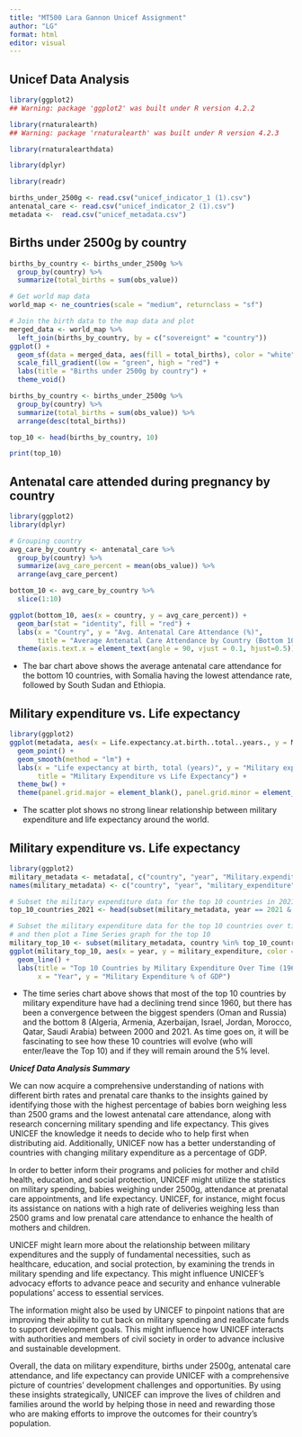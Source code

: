 ```yaml
---
title: "MT500 Lara Gannon Unicef Assignment"
author: "LG"
format: html
editor: visual
---
```


## Unicef Data Analysis

```r
library(ggplot2)
## Warning: package 'ggplot2' was built under R version 4.2.2
```

```r
library(rnaturalearth)
## Warning: package 'rnaturalearth' was built under R version 4.2.3

```

```r
library(rnaturalearthdata)

```

```r
library(dplyr)
```

```r
library(readr)

births_under_2500g <- read.csv("unicef_indicator_1 (1).csv")
antenatal_care <- read.csv("unicef_indicator_2 (1).csv")
metadata <-  read.csv("unicef_metadata.csv")
```

## **Births under 2500g by country**

```r
births_by_country <- births_under_2500g %>%
  group_by(country) %>%
  summarize(total_births = sum(obs_value))

# Get world map data
world_map <- ne_countries(scale = "medium", returnclass = "sf")

# Join the birth data to the map data and plot
merged_data <- world_map %>%
  left_join(births_by_country, by = c("sovereignt" = "country"))
ggplot() +
  geom_sf(data = merged_data, aes(fill = total_births), color = "white") +
  scale_fill_gradient(low = "green", high = "red") +
  labs(title = "Births under 2500g by country") +
  theme_void()

```

```r
births_by_country <- births_under_2500g %>%
  group_by(country) %>%
  summarize(total_births = sum(obs_value)) %>%
  arrange(desc(total_births)) 

top_10 <- head(births_by_country, 10) 

print(top_10)
```

## **Antenatal care attended during pregnancy by country**

```r
library(ggplot2)
library(dplyr)

# Grouping country
avg_care_by_country <- antenatal_care %>%
  group_by(country) %>%
  summarize(avg_care_percent = mean(obs_value)) %>%
  arrange(avg_care_percent) 

bottom_10 <- avg_care_by_country %>%
  slice(1:10)

ggplot(bottom_10, aes(x = country, y = avg_care_percent)) +
  geom_bar(stat = "identity", fill = "red") +
  labs(x = "Country", y = "Avg. Antenatal Care Attendance (%)",
       title = "Average Antenatal Care Attendance by Country (Bottom 10)") +
  theme(axis.text.x = element_text(angle = 90, vjust = 0.1, hjust=0.5))
```

-   The bar chart above shows the average antenatal care attendance for the bottom 10 countries, with Somalia having the lowest attendance rate, followed by South Sudan and Ethiopia.

## **Military expenditure vs. Life expectancy**

```r
library(ggplot2)
ggplot(metadata, aes(x = Life.expectancy.at.birth..total..years., y = Military.expenditure....of.GDP.)) +
  geom_point() +
  geom_smooth(method = "lm") +
  labs(x = "Life expectancy at birth, total (years)", y = "Military expenditure (% of GDP)",
       title = "Military Expenditure vs Life Expectancy") +
  theme_bw() +
  theme(panel.grid.major = element_blank(), panel.grid.minor = element_blank())
```

-   The scatter plot shows no strong linear relationship between military expenditure and life expectancy around the world.

## **Military expenditure vs. Life expectancy**

```r
library(ggplot2)
military_metadata <- metadata[, c("country", "year", "Military.expenditure....of.GDP.")]
names(military_metadata) <- c("country", "year", "military_expenditure")

# Subset the military expenditure data for the top 10 countries in 2021 (excluding Kuwait)
top_10_countries_2021 <- head(subset(military_metadata, year == 2021 & country != "Kuwait")[order(subset(military_metadata, year == 2021 & country != "Kuwait")$military_expenditure, decreasing = TRUE),], 10)

# Subset the military expenditure data for the top 10 countries over time (excluding Kuwait)
# and then plot a Time Series graph for the top 10 
military_top_10 <- subset(military_metadata, country %in% top_10_countries_2021$country & country != "Kuwait")
ggplot(military_top_10, aes(x = year, y = military_expenditure, color = country)) +
  geom_line() +
  labs(title = "Top 10 Countries by Military Expenditure Over Time (1960-2020, excluding Kuwait)",
       x = "Year", y = "Military Expenditure % of GDP")
```

-   The time series chart above shows that most of the top 10 countries by military expenditure have had a declining trend since 1960, but there has been a convergence between the biggest spenders (Oman and Russia) and the bottom 8 (Algeria, Armenia, Azerbaijan, Israel, Jordan, Morocco, Qatar, Saudi Arabia) between 2000 and 2021. As time goes on, it will be fascinating to see how these 10 countries will evolve (who will enter/leave the Top 10) and if they will remain around the 5% level.

***Unicef Data Analysis Summary***

We can now acquire a comprehensive understanding of nations with different birth rates and prenatal care thanks to the insights gained by identifying those with the highest percentage of babies born weighing less than 2500 grams and the lowest antenatal care attendance, along with research concerning military spending and life expectancy. This gives UNICEF the knowledge it needs to decide who to help first when distributing aid. Additionally, UNICEF now has a better understanding of countries with changing military expenditure as a percentage of GDP.

In order to better inform their programs and policies for mother and child health, education, and social protection, UNICEF might utilize the statistics on military spending, babies weighing under 2500g, attendance at prenatal care appointments, and life expectancy. UNICEF, for instance, might focus its assistance on nations with a high rate of deliveries weighing less than 2500 grams and low prenatal care attendance to enhance the health of mothers and children.

UNICEF might learn more about the relationship between military expenditures and the supply of fundamental necessities, such as healthcare, education, and social protection, by examining the trends in military spending and life expectancy. This might influence UNICEF's advocacy efforts to advance peace and security and enhance vulnerable populations' access to essential services.

The information might also be used by UNICEF to pinpoint nations that are improving their ability to cut back on military spending and reallocate funds to support development goals. This might influence how UNICEF interacts with authorities and members of civil society in order to advance inclusive and sustainable development.

Overall, the data on military expenditure, births under 2500g, antenatal care attendance, and life expectancy can provide UNICEF with a comprehensive picture of countries' development challenges and opportunities. By using these insights strategically, UNICEF can improve the lives of children and families around the world by helping those in need and rewarding those who are making efforts to improve the outcomes for their country's population.

